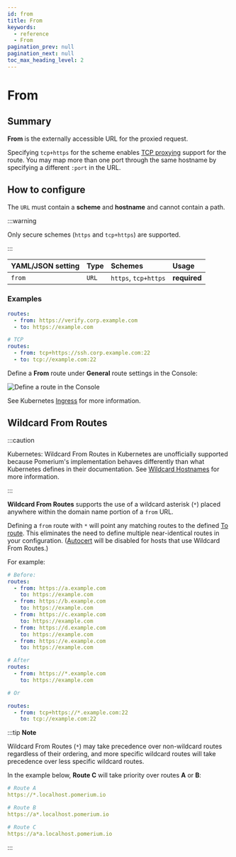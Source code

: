 ```yaml
---
id: from
title: From
keywords:
  - reference
  - From
pagination_prev: null
pagination_next: null
toc_max_heading_level: 2
---
```



# From

## Summary

**From** is the externally accessible URL for the proxied request.

Specifying `tcp+https` for the scheme enables [TCP proxying](/docs/capabilities/tcp/) support for the route. You may map more than one port through the same hostname by specifying a different `:port` in the URL.

## How to configure

The `URL` must contain a **scheme** and **hostname** and cannot contain a path.

:::warning

Only secure schemes (`https` and `tcp+https`) are supported.

:::

<Tabs>
<TabItem value="Core" label="Core">

| **YAML**/**JSON** setting | **Type** | **Schemes**          | **Usage**    |
| :------------------------ | :------- | :------------------- | :----------- |
| `from`                    | `URL`    | `https`, `tcp+https` | **required** |

### Examples

```yaml
routes:
  - from: https://verify.corp.example.com
  - to: https://example.com
```

```yaml
# TCP
routes:
  - from: tcp+https://ssh.corp.example.com:22
  - to: tcp://example.com:22
```

</TabItem>
<TabItem value="Enterprise" label="Enterprise">

Define a **From** route under **General** route settings in the Console:

![Define a route in the Console](../img/routes/from-route.png)

</TabItem>
<TabItem value="Kubernetes" label="Kubernetes">

See Kubernetes [Ingress](/docs/deploy/k8s/ingress) for more information.

</TabItem>
</Tabs>

## Wildcard From Routes

:::caution

Kubernetes: Wildcard From Routes in Kubernetes are unofficially supported because Pomerium's implementation behaves differently than what Kubernetes defines in their documentation. See [Wildcard Hostnames](https://kubernetes.io/docs/concepts/services-networking/ingress/#hostname-wildcards) for more information.

:::

**Wildcard From Routes** supports the use of a wildcard asterisk (`*`) placed anywhere within the domain name portion of a `from` URL.

Defining a `from` route with `*` will point any matching routes to the defined [To route](/docs/reference/routes/to). This eliminates the need to define multiple near-identical routes in your configuration. ([Autocert](/docs/reference/autocert) will be disabled for hosts that use Wildcard From Routes.)

For example:

```yaml
# Before:
routes:
  - from: https://a.example.com
    to: https://example.com
  - from: https://b.example.com
    to: https://example.com
  - from: https://c.example.com
    to: https://example.com
  - from: https://d.example.com
    to: https://example.com
  - from: https://e.example.com
    to: https://example.com

# After
routes:
  - from: https://*.example.com
    to: https://example.com

# Or

routes:
  - from: tcp+https://*.example.com:22
    to: tcp://example.com:22
```

:::tip **Note**

Wildcard From Routes (`*`) may take precedence over non-wildcard routes regardless of their ordering, and more specific wildcard routes will take precedence over less specific wildcard routes.

In the example below, **Route C** will take priority over routes **A** or **B**:

```yaml
# Route A
https://*.localhost.pomerium.io

# Route B
https://a*.localhost.pomerium.io

# Route C
https://a*a.localhost.pomerium.io
```

:::
